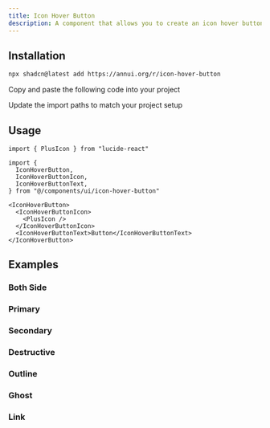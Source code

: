 ```yaml
---
title: Icon Hover Button
description: A component that allows you to create an icon hover button.
---
```


<ComponentPreview
  name="icon-hover-button-demo"
  description="A component that allows you to create an icon hover button."
/>

## Installation

<ComponentInstall>

<CLIInstall>
  
```bash
npx shadcn@latest add https://annui.org/r/icon-hover-button
```

</CLIInstall>

<ManualInstall>

<Steps>

<Step>

Copy and paste the following code into your project

</Step>

<ComponentSource name="icon-hover-button" />

<Step>

Update the import paths to match your project setup

</Step>

</Steps>

</ManualInstall>

</ComponentInstall>

## Usage

```tsx
import { PlusIcon } from "lucide-react"

import {
  IconHoverButton,
  IconHoverButtonIcon,
  IconHoverButtonText,
} from "@/components/ui/icon-hover-button"
```

```tsx
<IconHoverButton>
  <IconHoverButtonIcon>
    <PlusIcon />
  </IconHoverButtonIcon>
  <IconHoverButtonText>Button</IconHoverButtonText>
</IconHoverButton>
```

## Examples

### Both Side

<ComponentPreview
  name="icon-hover-button-both-side"
  description="A component that allows you to create an icon hover button with the both side icon."
/>

### Primary

<ComponentPreview
  name="icon-hover-button-primary"
  description="A component that allows you to create an icon hover button with the primary variant."
/>

### Secondary

<ComponentPreview
  name="icon-hover-button-secondary"
  description="A component that allows you to create an icon hover button with the secondary variant."
/>

### Destructive

<ComponentPreview
  name="icon-hover-button-destructive"
  description="A component that allows you to create an icon hover button with the destructive variant."
/>

### Outline

<ComponentPreview
  name="icon-hover-button-outline"
  description="A component that allows you to create an icon hover button with the outline variant."
/>

### Ghost

<ComponentPreview
  name="icon-hover-button-ghost"
  description="A component that allows you to create an icon hover button with the ghost variant."
/>

### Link

<ComponentPreview
  name="icon-hover-button-link"
  description="A component that allows you to create an icon hover button with the link variant."
/>
